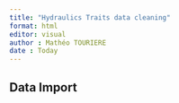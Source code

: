 ```yaml
---
title: "Hydraulics Traits data cleaning"
format: html
editor: visual
author : Mathéo TOURIERE
date : Today
---
```


## Data Import

```r

```
